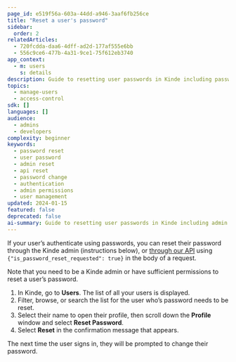 ```yaml
---
page_id: e519f56a-603a-44dd-a946-3aaf6fb256ce
title: "Reset a user's password"
sidebar:
  order: 2
relatedArticles:
  - 720fcdda-daa6-4dff-ad2d-177af555e6bb
  - 556c9ce6-477b-4a31-9ce1-75f612eb3740
app_context:
  - m: users
    s: details
description: Guide to resetting user passwords in Kinde including password reset workflows, temporary passwords, and user authentication management.
topics:
  - manage-users
  - access-control
sdk: []
languages: []
audience:
  - admins
  - developers
complexity: beginner
keywords:
  - password reset
  - user password
  - admin reset
  - api reset
  - password change
  - authentication
  - admin permissions
  - user management
updated: 2024-01-15
featured: false
deprecated: false
ai-summary: Guide to resetting user passwords in Kinde including admin interface and API methods for password management and user access control.
---
```


If your user’s authenticate using passwords, you can reset their password through the Kinde admin (instructions below), or [through our API](/kinde-apis/management#tag/users/patch/api/v1/user) using `{"is_password_reset_requested": true}` in the body of a request.

Note that you need to be a Kinde admin or have sufficient permissions to reset a user’s password.

1. In Kinde, go to **Users**. The list of all your users is displayed.
2. Filter, browse, or search the list for the user who’s password needs to be reset.
3. Select their name to open their profile, then scroll down the **Profile** window and select **Reset Password**.
4. Select **Reset** in the confirmation message that appears.

The next time the user signs in, they will be prompted to change their password.
